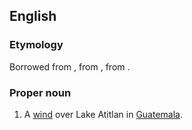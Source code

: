 ==English==

===Etymology===
Borrowed from {{bor|en|es|Xocomil}}, from {{der|en|cak|Xokomil}}, from {{m|cak|xokom|t=left; south}}.

===Proper noun===
{{en-proper noun}}

# A [[wind]] over Lake Atitlan in [[Guatemala]].